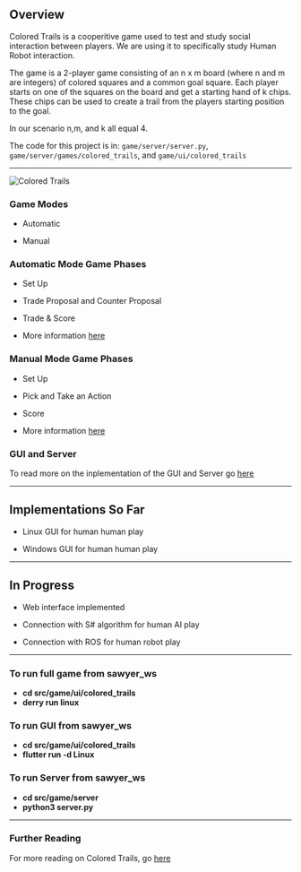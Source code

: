 ## Overview

Colored Trails is a cooperitive game used to test and study social interaction between players. We are using it to specifically study Human Robot interaction.

The game is a 2-player game consisting of an n x m board (where n and m are integers) of colored squares and a common goal square. Each player starts on one of the squares on the board and get a starting hand of k chips. These chips can be used to create a trail from the players starting position to the goal.

In our scenario n,m, and k all equal 4.

The code for this project is in: `game/server/server.py`, `game/server/games/colored_trails`, and `game/ui/colored_trails`

---

![Colored Trails](/img/ColoredTrails.png)

### Game Modes

- Automatic

- Manual

### Automatic Mode Game Phases

- Set Up

- Trade Proposal and Counter Proposal

- Trade & Score

- More information [here](/games/colored_trails/AutomaticMode)

### Manual Mode Game Phases

- Set Up

- Pick and Take an Action

- Score

- More information [here](/games/colored_trails/ManualMode)

### GUI and Server

To read more on the inplementation of the GUI and Server go [here](/games/colored_trails/Framework)

---

## Implementations So Far

- Linux GUI for human human play

- Windows GUI for human human play

---

## In Progress

- Web interface implemented

- Connection with S# algorithm for human AI play

- Connection with ROS for human robot play

---

### To run full game from sawyer_ws

- **cd src/game/ui/colored_trails**
- **derry run linux**

### To run GUI from sawyer_ws

- **cd src/game/ui/colored_trails**
- **flutter run -d Linux**

### To run Server from sawyer_ws

- **cd src/game/server**
- **python3 server.py**

---

### Further Reading

For more reading on Colored Trails, go [here](/games/colored_trails/FurtherReadings)
